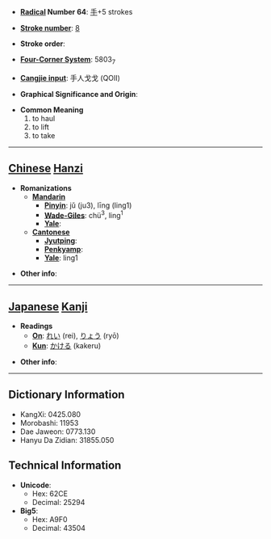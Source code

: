 * '''[[Wiktionary:Chinese radical index| Radical]] Number 64''': [[Wiktionary:Chinese radical index 手|手]]+5 strokes

* '''[[Wiktionary:Chinese total strokes index|Stroke number]]''': [[Wiktionary:Chinese total strokes index 8|8]]

* '''Stroke order''': 

* '''[[Wiktionary:Chinese four corner index|Four-Corner System]]''': 5803<sub>7</sub>

* '''[[Wiktionary:Chinese Cangjie index|Cangjie input]]''': 手人戈戈 (QOII)

* '''Graphical Significance and Origin''': 

* '''Common Meaning'''
*#to haul
*# to lift
*# to take


----

== [[Chinese]] [[Hanzi]] ==

* '''Romanizations'''
** '''[[Mandarin]]'''
*** '''[[Pinyin]]''': jǔ (ju3), līng (ling1)
*** '''[[Wade-Giles]]''': chü<sup>3</sup>, ling<sup>1</sup>
*** '''[[Yale]]''': 
** '''[[Cantonese]]'''
*** '''[[Jyutping]]''':
*** '''[[Penkyamp]]''': 
*** '''[[Yale]]''': ling1

* '''Other info''': 

----

== [[Japanese]] [[Kanji]] ==

* '''Readings'''
** '''[[On]]''': [[れい]] (rei), [[りょう]] (ryō)
** '''[[Kun]]''': [[かける]] (kakeru)

* '''Other info''':  

----

== Dictionary Information ==

* KangXi: 0425.080
* Morobashi: 11953
* Dae Jaweon: 0773.130
* Hanyu Da Zidian: 31855.050

== Technical Information ==

* '''Unicode''':
** Hex: 62CE
** Decimal: 25294
* '''Big5''':
** Hex: A9F0
** Decimal: 43504